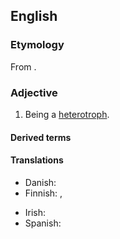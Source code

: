 ==English==

===Etymology===
From {{af|en|hetero-|-trophic}}.

===Adjective===
{{en-adj|-}}

# Being a [[heterotroph]].

====Derived terms====
{{der3|en
|auxoheterotrophic
|chemoheterotrophic
|chemolithoheterotrophic
|chemoorganoheterotrophic
|heterotrophically
|lithoheterotrophic
|microheterotrophic
|myco-heterotrophic
|mycoheterotrophic
|nonheterotrophic
|organoheterotrophic
|osmoheterotrophic
|photoheterotrophic
|photoorganoheterotrophic}}

====Translations====
{{trans-top|being a heterotroph}}
* Danish: {{t+|da|heterotrof}}
* Finnish: {{t|fi|toisenvarainen}}, {{t|fi|heterotrofinen}}
{{trans-mid}}
* Irish: {{t|ga|heitreatrófach}}
* Spanish: {{t+|es|heterótrofo}}
{{trans-bottom}}